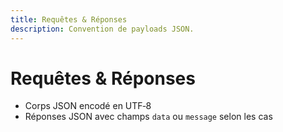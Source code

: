 ```yaml
---
title: Requêtes & Réponses
description: Convention de payloads JSON.
---
```


# Requêtes & Réponses

- Corps JSON encodé en UTF‑8
- Réponses JSON avec champs `data` ou `message` selon les cas

